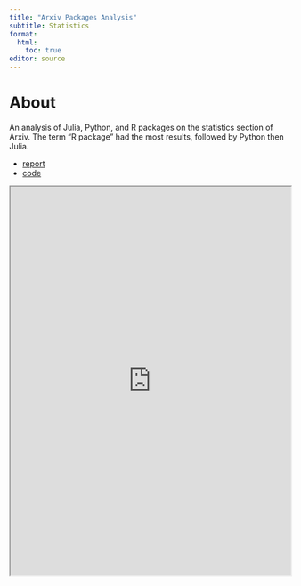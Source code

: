 ```yaml
---
title: "Arxiv Packages Analysis"
subtitle: Statistics
format:
  html:
    toc: true
editor: source
---
```


# About

An analysis of Julia, Python, and R packages on the statistics section of Arxiv.
The term "R package" had the most results, followed by Python then Julia.

- [report](https://saintrod.github.io/arxiv_pkg_analysis/)
- [code](https://github.com/SaintRod/arxiv_pkg_analysis)

::: {=html}
<iframe src="https://saintrod.github.io/arxiv_pkg_analysis/" width="100%" height="700px"></iframe>
:::
